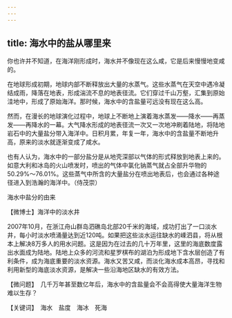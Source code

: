 ```yaml
---
---
---
```

title: 海水中的盐从哪里来
---




你也许并不知道，在海洋刚形成时，海水并不像现在这么咸，它是后来慢慢地变咸的。

在地球形成初期，地球内部不断释放出大量的水蒸气。这些水蒸气在天空中遇冷凝结成雨，降落在地表，形成湍流不息的地表径流。它们穿过千山万壑，汇集到原始洼地中，形成了原始海洋。那时候，海水中的含盐量可远没有现在这么高。

然而，在漫长的地球演化过程中，地球上不断地上演着海水蒸发——降水——再蒸发——再降水的一幕。大气降水形成的地表径流一次又一次地冲刷着陆地，将陆地岩石中的大量盐分带入海洋中。日积月累，年复一年，海水中的含盐量不断地升高，原来的淡水就逐渐变成了咸水。

也有人认为，海水中的一部分盐分是从地壳深部以气体的形式释放到地表上来的。如意大利和冰岛的火山喷发时，喷出的气体中氯化钠蒸气就占全部升华物的50.29%～76.01%。这些蒸气中所含的大量盐分在喷出地表后，也会通过各种途径进入到浩瀚的海洋中。（侍茂崇）

海水中盐分的由来





【微博士】海洋中的淡水井

2007年10月，在浙江舟山群岛泗礁岛北部20千米的海域，成功打出了一口淡水井，每小时淡水喷涌量达到近120吨。如果把这些淡水运往缺水的嵊泗县，将从根本上解决8万多人的用水问题。这是因为在过去的几十万年里，这里的海底数度露出水面成为陆地。陆地上众多的河流和星罗棋布的湖泊为形成地下含水层创造了有利条件，成为海底重要的淡水资源。海水又苦又咸，而淡化海水成本高昂，寻找和利用新型的海底淡水资源，是解决一些沿海地区缺水的有效方法。

【微问题】　几千万年甚至数亿年后，海水中的含盐量会不会高得使大量海洋生物难以生存？

【关键词】　海水　盐度　海冰　死海